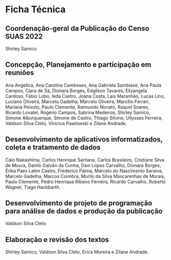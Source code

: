 # Ficha Técnica {.unnumbered}

## Coordenação-geral da Publicação do Censo SUAS 2022 {.unnumbered}

Shirley Samico

## Concepção, Planejamento e participação em reuniões {.unnumbered}

Ana Angelica, Ana Carolina Cambeses, Ana Gabriela Sambiase, Ana Paula Campos, Clara de Sá, Dionara Borges, Edgilson Tavares, Elizangela Cardoso, Fabio Lobo, Ieda Castro, Joana Costa, Lais Maranhão, Lucas Lino, Luciano Oliveira, Marcelo Gadelha, Marcelo Oliveira, Marcílio Ferrari, Mariana Peixoto, Paulo Clemente, Raimundo Nonato, Raquel Soares, Ricardo Lovatel, Rogério Campos, Sabrina Medeiros, Shirley Samico, Simone Alburquerque, Simone de Castro, Thiago Silvino, Ullysses Ferreira, Valdson Silva Cleto, Vinicius Pawlowski e Zilane Andrade.

## Desenvolvimento de aplicativos informatizados, coleta e tratamento de dados {.unnumbered}

Caio Nakashima, Carlos Henrique Santana, Carlos Brasileiro, Cristiane Silva de Moura, Danilo Galvão da Cunha, Davi Lopes Carvalho, Dionara Borges, Érika Paes Latim Castro, Frederico Palma, Marcelo do Nascimento Saraiva, Marcelo Gadelha, Marcos Coimbra, Murilo da Silva Mascarenhas de Morais, Paulo Clemente, Pedro Henrique Ribeiro Ferreira, Ricardo Carvalho, Roberto Wagner, Tiago Hackbarth.

## Desenvolvimento de projeto de programação para análise de dados e produção da publicação {.unnumbered}

Valdson Silva Cleto

## Elaboração e revisão dos textos {.unnumbered}

Shirley Samico, Valdson Silva Cleto, Erica Moreira e Zilane Andrade.
